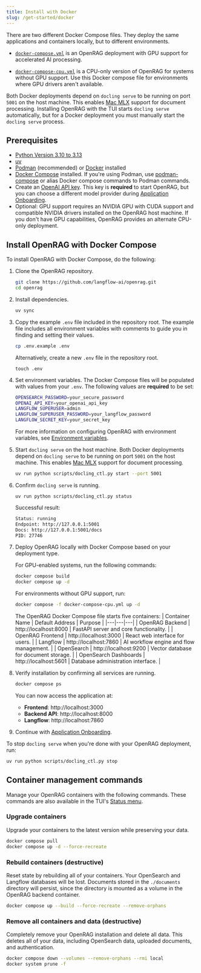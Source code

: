 ```yaml
---
title: Install with Docker
slug: /get-started/docker
---
```



There are two different Docker Compose files.
They deploy the same applications and containers locally, but to different environments.

- [`docker-compose.yml`](https://github.com/langflow-ai/openrag/blob/main/docker-compose.yml) is an OpenRAG deployment with GPU support for accelerated AI processing.

- [`docker-compose-cpu.yml`](https://github.com/langflow-ai/openrag/blob/main/docker-compose-cpu.yml) is a CPU-only version of OpenRAG for systems without GPU support. Use this Docker compose file for environments where GPU drivers aren't available.

Both Docker deployments depend on `docling serve` to be running on port `5001` on the host machine. This enables [Mac MLX](https://opensource.apple.com/projects/mlx/) support for document processing. Installing OpenRAG with the TUI starts `docling serve` automatically, but for a Docker deployment you must manually start the `docling serve` process.

## Prerequisites

- [Python Version 3.10 to 3.13](https://www.python.org/downloads/release/python-3100/)
- [uv](https://docs.astral.sh/uv/getting-started/installation/)
- [Podman](https://podman.io/docs/installation) (recommended) or [Docker](https://docs.docker.com/get-docker/) installed
- [Docker Compose](https://docs.docker.com/compose/install/) installed. If you're using Podman, use [podman-compose](https://docs.podman.io/en/latest/markdown/podman-compose.1.html) or alias Docker compose commands to Podman commands.
- Create an [OpenAI API key](https://platform.openai.com/api-keys). This key is **required** to start OpenRAG, but you can choose a different model provider during [Application Onboarding](#application-onboarding).
- Optional: GPU support requires an NVIDIA GPU with CUDA support and compatible NVIDIA drivers installed on the OpenRAG host machine. If you don't have GPU capabilities, OpenRAG provides an alternate CPU-only deployment.

## Install OpenRAG with Docker Compose

To install OpenRAG with Docker Compose, do the following:

1. Clone the OpenRAG repository.
   ```bash
   git clone https://github.com/langflow-ai/openrag.git
   cd openrag
   ```

2. Install dependencies.
   ```bash
   uv sync
   ```

3. Copy the example `.env` file included in the repository root.
  The example file includes all environment variables with comments to guide you in finding and setting their values.
   ```bash
   cp .env.example .env
   ```

   Alternatively, create a new `.env` file in the repository root.
   ```
   touch .env
   ```

4. Set environment variables. The Docker Compose files will be populated with values from your `.env`.
The following values are **required** to be set:

   ```bash
   OPENSEARCH_PASSWORD=your_secure_password
   OPENAI_API_KEY=your_openai_api_key
   LANGFLOW_SUPERUSER=admin
   LANGFLOW_SUPERUSER_PASSWORD=your_langflow_password
   LANGFLOW_SECRET_KEY=your_secret_key
   ```
   
   For more information on configuring OpenRAG with environment variables, see [Environment variables](/reference/configuration).

5. Start `docling serve` on the host machine.
   Both Docker deployments depend on `docling serve` to be running on port `5001` on the host machine. This enables [Mac MLX](https://opensource.apple.com/projects/mlx/) support for document processing.
   
   ```bash
   uv run python scripts/docling_ctl.py start --port 5001
   ```
   
6. Confirm `docling serve` is running.
   ```
   uv run python scripts/docling_ctl.py status
   ```

   Successful result:
   ```bash
   Status: running
   Endpoint: http://127.0.0.1:5001
   Docs: http://127.0.0.1:5001/docs
   PID: 27746
   ```

7. Deploy OpenRAG locally with Docker Compose based on your deployment type.

   For GPU-enabled systems, run the following commands:
   ```bash
   docker compose build
   docker compose up -d
   ```

   For environments without GPU support, run: 
   ```bash
   docker compose -f docker-compose-cpu.yml up -d
   ```

   The OpenRAG Docker Compose file starts five containers:
   | Container Name | Default Address | Purpose |
   |---|---|---|
   | OpenRAG Backend | http://localhost:8000 | FastAPI server and core functionality. |
   | OpenRAG Frontend | http://localhost:3000 | React web interface for users. |
   | Langflow | http://localhost:7860 | AI workflow engine and flow management. |
   | OpenSearch | http://localhost:9200 | Vector database for document storage. |
   | OpenSearch Dashboards | http://localhost:5601 | Database administration interface. |

8. Verify installation by confirming all services are running.

   ```bash
   docker compose ps
   ```

   You can now access the application at:

   - **Frontend**: http://localhost:3000
   - **Backend API**: http://localhost:8000
   - **Langflow**: http://localhost:7860

9. Continue with [Application Onboarding](#application-onboarding).

To stop `docling serve` when you're done with your OpenRAG deployment, run:

```bash
uv run python scripts/docling_ctl.py stop
```

<PartialOnboarding />

## Container management commands

Manage your OpenRAG containers with the following commands.
These commands are also available in the TUI's [Status menu](/get-started/tui#status).

### Upgrade containers

Upgrade your containers to the latest version while preserving your data.

```bash
docker compose pull
docker compose up -d --force-recreate
```

### Rebuild containers (destructive)

Reset state by rebuilding all of your containers.
Your OpenSearch and Langflow databases will be lost.
Documents stored in the `./documents` directory will persist, since the directory is mounted as a volume in the OpenRAG backend container.

```bash
docker compose up --build --force-recreate --remove-orphans
```

### Remove all containers and data (destructive)

Completely remove your OpenRAG installation and delete all data.
This deletes all of your data, including OpenSearch data, uploaded documents, and authentication. 
```bash
docker compose down --volumes --remove-orphans --rmi local
docker system prune -f
```